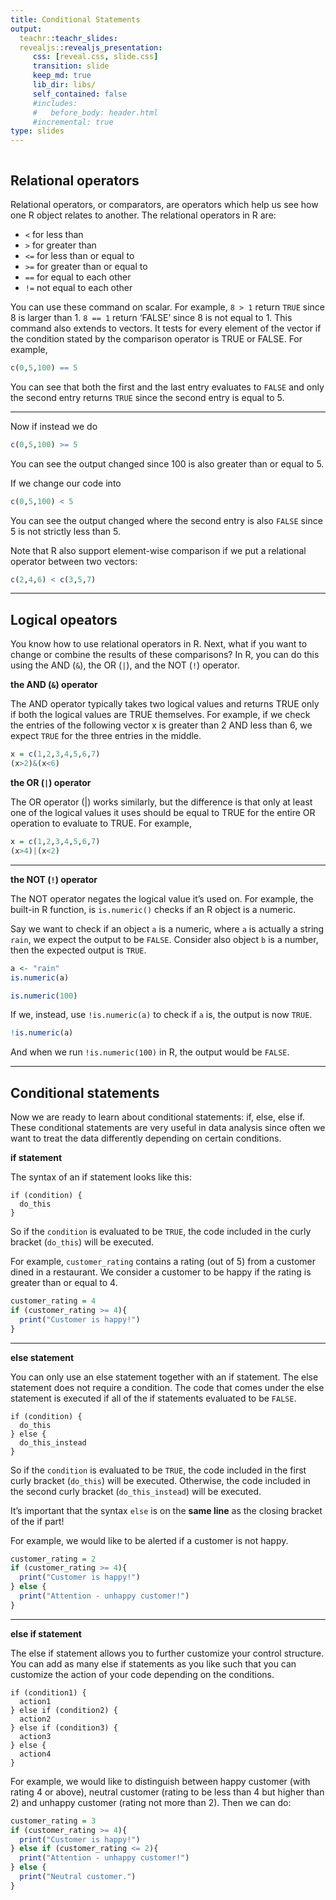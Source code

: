 ```yaml
---
title: Conditional Statements
output:
  teachr::teachr_slides:
  revealjs::revealjs_presentation:
     css: [reveal.css, slide.css]
     transition: slide
     keep_md: true
     lib_dir: libs/
     self_contained: false
     #includes: 
     #   before_body: header.html
     #incremental: true
type: slides
---
```


```r

```

## Relational operators

Relational operators, or comparators, are operators which help us see how one R object relates to another. The relational operators in R are:

- `<` for less than
- `>` for greater than
- `<=` for less than or equal to
- `>=` for greater than or equal to
- `==` for equal to each other
- `!=` not equal to each other

You can use these command on scalar. For example, `8 > 1` return `TRUE` since 8 is larger than 1.
`8 == 1` return 'FALSE' since 8 is not equal to 1. This command also extends to vectors. It tests for every element of the vector if the condition stated by the comparison operator is TRUE or FALSE. For example, 

```r
c(0,5,100) == 5

```

You can see that both the first and the last entry evaluates to `FALSE` and only the second entry returns `TRUE` since the second entry is equal to 5.

---

Now if instead we do
```r
c(0,5,100) >= 5

```
You can see the output changed since 100 is also greater than or equal to 5.

If we change our code into

```r
c(0,5,100) < 5

```
You can see the output changed where the second entry is also `FALSE` since 5 is not strictly less than 5. 


Note that R also support element-wise comparison if we put a relational operator between two vectors:
```r
c(2,4,6) < c(3,5,7)

``` 

---

## Logical opeators

You know how to use relational operators in R. Next, what if you want to change or combine the results of these comparisons? In R, you can do this using the AND (`&`), the OR (`|`), and the NOT (`!`) operator.

**the AND (`&`) operator**

The AND operator typically takes two logical values and returns TRUE only if both the logical values are TRUE themselves. For example, if we check the entries of the following vector x is greater than 2 AND less than 6, we expect `TRUE` for the three entries in the middle.
```r
x = c(1,2,3,4,5,6,7)
(x>2)&(x<6)

```

**the OR (`|`) operator**

The OR operator (|) works similarly, but the difference is that only at least one of the logical values it uses should be equal to TRUE for the entire OR operation to evaluate to TRUE.
For example,
```r
x = c(1,2,3,4,5,6,7)
(x>4)|(x<2)

```

---

**the NOT (`!`) operator**

The NOT operator negates the logical value it's used on. For example, the built-in R function, is `is.numeric()` checks if an R object is a numeric. 

Say we want to check if an object `a` is a numeric, where `a` is actually a string `rain`, we expect the output to be `FALSE`. Consider also object `b` is a number, then the expected output is `TRUE`.

```r
a <- "rain"
is.numeric(a)

is.numeric(100)

```

If we, instead, use `!is.numeric(a)` to check if `a` is, the output is now `TRUE`.
```r
!is.numeric(a)
```
And when we run `!is.numeric(100)` in R, the output would be `FALSE`.

---

## Conditional statements

Now we are ready to learn about conditional statements: if, else, else if.
These conditional statements are very useful in data analysis since often we want to treat the data differently depending on certain conditions.

**if statement**

The syntax of an if statement looks like this:
```
if (condition) {
  do_this
}
```
So if the `condition` is evaluated to be `TRUE`, the code included in the curly bracket (`do_this`) will be executed.


For example, `customer_rating` contains a rating (out of 5) from a customer dined in a restaurant. We consider a customer to be happy if the rating is greater than or equal to 4.
```r
customer_rating = 4
if (customer_rating >= 4){
  print("Customer is happy!")
}
```

---

**else statement**

You can only use an else statement together with an if statement. The else statement does not require a condition. The code that comes under the else statement is executed if all of the if statements evaluated to be `FALSE`.

```
if (condition) {
  do_this
} else {
  do_this_instead
}
```
So if the `condition` is evaluated to be `TRUE`, the code included in the first curly bracket (`do_this`) will be executed. Otherwise, the code included in the second curly bracket (`do_this_instead`) will be executed.

It's important that the syntax `else` is on the **same line** as the closing bracket of the if part!

For example, we would like to be alerted if a customer is not happy.
```r
customer_rating = 2
if (customer_rating >= 4){
  print("Customer is happy!")
} else { 
  print("Attention - unhappy customer!")
}

```
---

**else if statement**

The else if statement allows you to further customize your control structure. You can add as many else if statements as you like such that you can customize the action of your code depending on the conditions.

```
if (condition1) {
  action1
} else if (condition2) {
  action2
} else if (condition3) {
  action3
} else {
  action4
}
```

For example, we would like to distinguish between happy customer (with rating 4 or above), neutral customer (rating to be less than 4 but higher than 2) and unhappy customer (rating not more than 2). Then we can do:
```r
customer_rating = 3
if (customer_rating >= 4){
  print("Customer is happy!")
} else if (customer_rating <= 2){ 
  print("Attention - unhappy customer!")
} else {
  print("Neutral customer.")
}
```